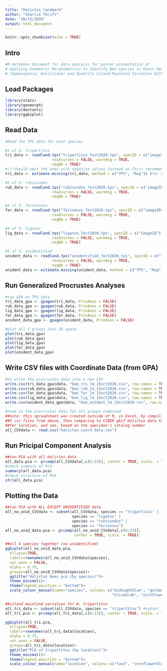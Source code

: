 ```yaml
---
title: "Halictus_landmark"
author: "Charlie Thrift"
date: "10/15/2020"
output: html_document
---
```


```r
knitr::opts_chunk$set(echo = TRUE)
```

## Intro
```r
#R markdown document for data analysis for poster presentation of 
# Applying Geometric Morphometrics to Identify Bee Species in Genus Halictus 
# (Hymenoptera: Halictidae) and Quantify Island-Mainland Variation Within Species

```

## Load Packages
```r
library(stats)
library(geomorph)
library(devtools)
library(ggbiplot)
```

## Read Data
```r
#Read the TPS data for each species

#1 of 5: tripartitus
tri_data <- readland.tps("tripartitus_7oct2020.tps", specID = c("imageID"), 
                     readcurves = FALSE, warnmsg = TRUE,
                     negNA = TRUE) 
#!!!should omit the ones with negative values instead as Chris recommends!!!
tri_data <- estimate.missing(tri_data, method = c("TPS", "Reg")) #for now, won't run unless do this though

#2 of 5: rubicundus
rub_data <- readland.tps("rubicundus_7oct2020.tps", specID = c("imageID"), 
                     readcurves = FALSE, warnmsg = TRUE,
                     negNA = TRUE)

#3 of 5: farinsosus
far_data <- readland.tps("farinosus_7oct2020.tps", specID = c("imageID"), 
                     readcurves = FALSE, warnmsg = TRUE,
                     negNA = TRUE)

#4 of 5: ligatus
lig_data <- readland.tps("ligatus_7oct2020.tps", specID = c("imageID"), 
                     readcurves = FALSE, warnmsg = TRUE,
                     negNA = TRUE)

#5 of 5: unidentified
unident_data <- readland.tps("unidentified_7oct2020.tps", specID = c("imageID"), 
                     readcurves = FALSE, warnmsg = TRUE,
                     negNA = TRUE)
unident_data <- estimate.missing(unident_data, method = c("TPS", "Reg"))
```

## Run Generalized Procrustes Analyses
```r
#run GPA on TPS data
tri_data_gpa <- gpagen(tri_data, PrinAxes = FALSE)
rub_data_gpa <- gpagen(rub_data, PrinAxes = FALSE)
lig_data_gpa <- gpagen(lig_data, PrinAxes = FALSE)
far_data_gpa <- gpagen(far_data, PrinAxes = FALSE)
unident_data_gpa <- gpagen(unident_data, PrinAxes = FALSE)

#plot all 5 groups into 2D space
plot(tri_data_gpa)
plot(rub_data_gpa)
plot(lig_data_gpa)
plot(far_data_gpa)
plot(unident_data_gpa)
```

## Write CSV files with Coordinate Data (from GPA)
```r
#to write the procrustes data into a new CSV
write.csv(tri_data_gpa$data, "bee_tri_lm_15oct2020.csv", row.names = TRUE)
write.csv(rub_data_gpa$data, "bee_rub_lm_15oct2020.csv", row.names = TRUE)
write.csv(far_data_gpa$data, "bee_far_lm_15oct2020.csv", row.names = TRUE)
write.csv(lig_data_gpa$data, "bee_lig_lm_15oct2020.csv", row.names = TRUE)
write.csv(unident_data_gpa$data, "bee_unident_lm_15oct2020.csv", row.names = TRUE)

#read in the procrustes data for all groups combined
##note: this spreadsheet was created outside of R, in Excel, by compiling the 
##5 csv files from above, then comparing to CCBER gbif Halictus data to add columns
##for location, and sex, based on the specimen's catalog number
all_CSVdata <- read.csv("halictus_coord_data.csv")
```

## Run Pricipal Component Analysis
```r
##run PCA with all Halictus data
all_data.pca <- prcomp(all_CSVdata[,c(6:23)], center = TRUE, scale. = TRUE)
#check summary of PCA
summary(all_data.pca)
#check structure of PCA
str(all_data.pca)
```

## Plotting the Data
```r
##run PCA with ALL EXCEPT UNIDENTIFIED data
all_no_unid_CSVdata <- subset(all_CSVdata, species == "tripartitus" |
                              species == "ligatus" | 
                              species == "rubicundus" |
                              species == "farinosus") 
all_no_unid_data.pca <- prcomp(all_no_unid_CSVdata[,c(6:23)], 
                               center = TRUE, scale. = TRUE)

##all 4 species together (no unidentified)
ggbiplot(all_no_unid_data.pca,
  ellipse=TRUE,  
  labels=rownames(all_no_unid_CSVdata$species), 
  var.axes = FALSE, 
  alpha = 0.75,
  groups=all_no_unid_CSVdata$species)+
  ggtitle("Halictus bees pca (by species)")+ 
  theme_minimal()+
  theme(legend.position = "bottom")+
  scale_colour_manual(name="species", values= c("midnightblue", "goldenrod",
                                                "olivedrab", "cornflowerblue"))

##island mainland variation for H. tripartitus
all_tri_data <- subset(all_CSVdata, species == "tripartitus") #subset for tri
all_tri.pca <- prcomp(all_tri_data[,c(6:23)], center = TRUE, scale. = TRUE) #pca for tri

ggbiplot(all_tri.pca,
  ellipse=TRUE,  
  labels=rownames(all_tri_data$location), 
  alpha = 0.75,
  var.axes = FALSE,
  groups=all_tri_data$location)+
  ggtitle("PCA of tripartitus (by location)")+ 
  theme_minimal()+ 
  theme(legend.position = "bottom")+
  scale_colour_manual(name="location", values= c("tan3", "cornflowerblue"))
```

